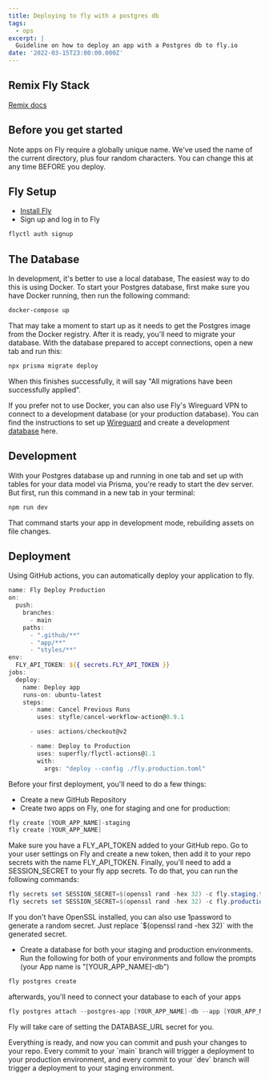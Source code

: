 ```yaml
---
title: Deploying to fly with a postgres db
tags:
  - ops
excerpt: |
  Guideline on how to deploy an app with a Postgres db to fly.io
date: '2022-03-15T23:00:00.000Z'
---
```


## Remix Fly Stack

[Remix docs](https://remix.run/docs)

## Before you get started

Note apps on Fly require a globally unique name. We've used the name of the
current directory, plus four random characters. You can change this at any time
BEFORE you deploy.

## Fly Setup

- [Install Fly](https://fly.io/docs/getting-started/installing-flyctl/)
- Sign up and log in to Fly

```powershell
flyctl auth signup
```

## The Database

In development, it's better to use a local database, The easiest way to do this
is using Docker. To start your Postgres database, first make sure you have
Docker running, then run the following command:

```powershell
docker-compose up
```

That may take a moment to start up as it needs to get the Postgres image from
the Docker registry. After it is ready, you'll need to migrate your database.
With the database prepared to accept connections, open a new tab and run this:

```powershell
npx prisma migrate deploy
```

When this finishes successfully, it will say "All migrations have been
successfully applied".

If you prefer not to use Docker, you can also use Fly's Wireguard VPN to connect
to a development database (or your production database). You can find the
instructions to set up
[Wireguard](https://fly.io/docs/reference/private-networking/#install-your-wireguard-app)
and create a development [database](https://fly.io/docs/reference/postgres/)
here.

## Development

With your Postgres database up and running in one tab and set up with tables for
your data model via Prisma, you're ready to start the dev server. But first, run
this command in a new tab in your terminal:

```powershell
npm run dev
```

That command starts your app in development mode, rebuilding assets on file
changes.

## Deployment

Using GitHub actions, you can automatically deploy your application to fly.

```powershell
name: Fly Deploy Production
on:
  push:
    branches:
      - main
    paths:
      - ".github/**"
      - "app/**"
      - "styles/**"
env:
  FLY_API_TOKEN: ${{ secrets.FLY_API_TOKEN }}
jobs:
  deploy:
    name: Deploy app
    runs-on: ubuntu-latest
    steps:
      - name: Cancel Previous Runs
        uses: styfle/cancel-workflow-action@0.9.1

      - uses: actions/checkout@v2

      - name: Deploy to Production
        uses: superfly/flyctl-actions@1.1
        with:
          args: "deploy --config ./fly.production.toml"

```

Before your first deployment, you'll need to do a few things:

- Create a new GitHub Repository
- Create two apps on Fly, one for staging and one for production:

```powershell
fly create [YOUR_APP_NAME]-staging
fly create [YOUR_APP_NAME]
```

Make sure you have a FLY_API_TOKEN added to your GitHub repo. Go to your user
settings on Fly and create a new token, then add it to your repo secrets with
the name FLY_API_TOKEN. Finally, you'll need to add a SESSION_SECRET to your fly
app secrets. To do that, you can run the following commands:

```powershell
fly secrets set SESSION_SECRET=$(openssl rand -hex 32) -c fly.staging.toml
fly secrets set SESSION_SECRET=$(openssl rand -hex 32) -c fly.production.toml
```

If you don't have OpenSSL installed, you can also use 1password to generate a
random secret. Just replace \`$(openssl rand -hex 32)\` with the generated
secret.

- Create a database for both your staging and production environments. Run the
  following for both of your environments and follow the prompts (your App name
  is "\[YOUR_APP_NAME]-db")

```powershell
fly postgres create
```

afterwards, you'll need to connect your database to each of your apps

```powershell
fly postgres attach --postgres-app [YOUR_APP_NAME]-db --app [YOUR_APP_NAME]
```

Fly will take care of setting the DATABASE_URL secret for you.

Everything is ready, and now you can commit and push your changes to your repo.
Every commit to your \`main\` branch will trigger a deployment to your
production environment, and every commit to your \`dev\` branch will trigger a
deployment to your staging environment.
